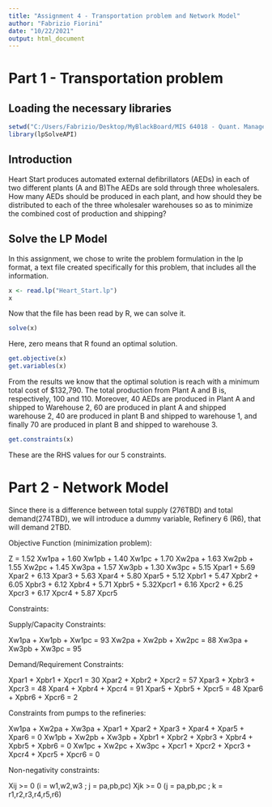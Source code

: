 ---
title: "Assignment 4 - Transportation problem and Network Model"
author: "Fabrizio Fiorini"
date: "10/22/2021"
output: html_document
---

# Part 1 - Transportation problem

## Loading the necessary libraries

```{r}
setwd("C:/Users/Fabrizio/Desktop/MyBlackBoard/MIS 64018 - Quant. Management Modeling/Module 7 -  Network Models/Assignment 4")
library(lpSolveAPI)
```

## Introduction

Heart Start produces automated external defibrillators (AEDs) in each of two different plants (A and B)The AEDs are sold through three wholesalers. 
How many AEDs should be produced in each plant, and how should they be distributed to each of the three wholesaler warehouses so as to minimize the combined cost of production and shipping?


## Solve the LP Model

In this assignment, we chose to write the problem formulation in the lp format, a text file created specifically for this problem, that includes all the information. 

```{r}
x <- read.lp("Heart_Start.lp")
x
```

Now that the file has been read by R, we can solve it.

```{r}
solve(x)
```

Here, zero means that R found an optimal solution.

```{r}
get.objective(x)
get.variables(x)
```

From the results we know that the optimal solution is reach with a minimum total cost of $132,790. The total production from Plant A and B is, respectively, 100 and 110. Moreover, 40 AEDs are produced in Plant A and shipped to Warehouse 2, 60 are produced in plant A and shipped warehouse 2, 40 are produced in plant B and shipped to warehouse 1, and finally 70 are produced in plant B and shipped to warehouse 3.

```{r}
get.constraints(x)
```

These are the RHS values for our 5 constraints.



# Part 2 - Network Model

Since there is a difference between total supply (276TBD) and total demand(274TBD), we will introduce a dummy variable, Refinery 6 (R6), that will demand 2TBD.

Objective Function (minimization problem):

Z = 1.52 Xw1pa + 1.60 Xw1pb + 1.40 Xw1pc + 1.70 Xw2pa + 1.63 Xw2pb + 1.55 Xw2pc + 1.45 Xw3pa +
1.57 Xw3pb + 1.30 Xw3pc + 5.15 Xpar1 + 5.69 Xpar2 + 6.13 Xpar3 + 5.63 Xpar4 + 5.80 Xpar5 + 5.12
Xpbr1 + 5.47 Xpbr2 + 6.05 Xpbr3 + 6.12 Xpbr4 + 5.71 Xpbr5 + 5.32Xpcr1 + 6.16 Xpcr2 + 6.25 Xpcr3 +
6.17 Xpcr4 + 5.87 Xpcr5

Constraints:

Supply/Capacity Constraints:

Xw1pa + Xw1pb + Xw1pc = 93
Xw2pa + Xw2pb + Xw2pc = 88
Xw3pa + Xw3pb + Xw3pc = 95

Demand/Requirement Constraints:

Xpar1 + Xpbr1 + Xpcr1 = 30
Xpar2 + Xpbr2 + Xpcr2 = 57
Xpar3 + Xpbr3 + Xpcr3 = 48
Xpar4 + Xpbr4 + Xpcr4 = 91
Xpar5 + Xpbr5 + Xpcr5 = 48
Xpar6 + Xpbr6 + Xpcr6 = 2

Constraints from pumps to the refineries:

Xw1pa + Xw2pa + Xw3pa + Xpar1 + Xpar2 + Xpar3 + Xpar4 + Xpar5 + Xpar6 = 0
Xw1pb + Xw2pb + Xw3pb + Xpbr1 + Xpbr2 + Xpbr3 + Xpbr4 + Xpbr5 + Xpbr6 = 0
Xw1pc + Xw2pc + Xw3pc + Xpcr1 + Xpcr2 + Xpcr3 + Xpcr4 + Xpcr5 + Xpcr6 = 0

Non-negativity constraints:

Xij >= 0 (i = w1,w2,w3 ; j = pa,pb,pc)
Xjk >= 0 (j = pa,pb,pc ; k = r1,r2,r3,r4,r5,r6)
